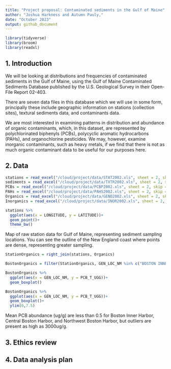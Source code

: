```yaml
---
title: "Project proposal: Contaminated sediments in the Gulf of Maine"
author: "Joshua Harkness and Autumn Pauly,"
date: "October 2023"
output: github_document
---
```


```r
library(tidyverse)
library(broom)
library(readxl)
```

## 1. Introduction
We will be looking at distributions and frequencies of contaminated sediments in the Gulf of Maine, using the Gulf of Maine Contaminated Sediments Database published by the U.S. Geological Survey in their Open-File Report 02-403.

There are seven data files in this database which we will use in some form, principally these include geographic information on stations (collection sites), textural sediments data, and contaminants data.

We are most interested in examining patterns in distribution and abundance of organic contaminants, which, in this dataset, are represented by polychlorinated biphenyls (PCBs), polycyclic aromatic hydrocarbons (PAHs), and organochlorine pesticides.  We may, however, examine inorganic contaminants, such as heavy metals, if we find that there is not as much organic contaminant data to be useful for our purposes here.


## 2. Data
```r
stations = read_excel("/cloud/project/data/STAT2002.xls", sheet = 2, skip = 3)
sediments = read_excel("/cloud/project/data/TXTR2002.xls", sheet = 2, skip = 3)
PCBs = read_excel("/cloud/project/data/PCBP2002.xls", sheet = 2, skip = 3)
PAHs = read_excel("/cloud/project/data/PAHS2002.xls", sheet = 2, skip = 3)
Organics = read_excel("/cloud/project/data/GENO2002.xls", sheet = 2, skip = 3)
Inorganics = read_excel("/cloud/project/data/INOR2002.xls", sheet = 2, skip = 3)
```

```r
stations %>%
  ggplot(aes(x = LONGITUDE, y = LATITUDE))+
  geom_point()+
  theme_bw()
```
Map of raw station data for Gulf of Maine, representing sediment sampling locations.  You can see the outline of the New England coast where points are dense, representing greater sampling.

```r
StationOrganics = right_join(stations, Organics)
```
```r
BostonOrganics = filter(StationOrganics, GEN_LOC_NM %in% c("BOSTON INNER HARBOR","NORTHWEST BOSTON HARBOR","CENTRAL BOSTON HARBOR"))
```

```r
BostonOrganics %>%
  ggplot(aes(x = GEN_LOC_NM, y = PCB_T_UGG))+
  geom_boxplot()
```
```r
BostonOrganics %>%
  ggplot(aes(x = GEN_LOC_NM, y = PCB_T_UGG))+
  geom_boxplot()+
  ylim(0,7.5)
```
Mean PCB abundance (ug/g) are less than 0.5 for Boston Inner Harbor, Central Boston Harbor, and Northwest Boston Harbor, but outliers are present as high as 3000ug/g.

## 3. Ethics review

## 4. Data analysis plan



